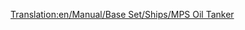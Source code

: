 [[Translation:en/Manual/Base Set/Ships/MPS Oil Tanker]]

{{el/Manual/Base Set/Ships/Πλοία|Όνομα=Δεξαμενόπλοιο MPS
|Image=[[File:en/Manual/Base Set/Ships/Oiltanker ship.png|Δεξαμενόπλοιο MPS]]
|Κόστος=30.465£ (60.930$)
|Ταχύτητα=24 χλμ/ω (15 μίλια/ω)
|Ετήσια=2.296£ (4.592$)
|Έτος σχεδίασης=1928
|Διάρκεια ζωής=30
|Χωρητικότητα=220.000 λίτρα πετρελαίου
|Περιγραφή= Το δεξαμενόπλοιο MPS είναι ένα εξαιρετικά αργό αλλά μεγάλο δεξαμενόπλοιο σχεδιασμένο για τη μεταφορά πετρελαίου.
|Πραγματικότητα=Πλασματικό.
}}
